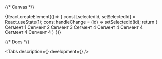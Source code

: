 

<Meta title='Components/SegmentedControl' component={SegmentedControl} id='SegmentedControl' />

{/* Canvas */}

<Story name='SegmentedControl'>
    {React.createElement(() => {
        const [selectedId, setSelectedId] = React.useState(1);
        const handleChange = (id) => setSelectedId(id);
        return (
            <SegmentedControl
                size={select('size', ['xs', 'xxs'], 'xs')}
                shape={select('shape', ['rounded', 'rectangular'], 'rectangular')}
                onChange={handleChange}
                selectedId={selectedId}
            >
                <Segment id={1} title={'Сегмент 1'}>
                    Сегмент 1
                </Segment>
                <Segment id={2} title={'Сегмент 2'}>
                    Сегмент 2
                </Segment>
                <Segment id={3} title={'Сегмент 3'}>
                    Сегмент 3
                </Segment>
                <Segment id={4} title={'Сегмент 4'}>
                    Сегмент 4
                </Segment>
                <Segment id={5} title={'Сегмент 4'}>
                    Сегмент 4
                </Segment>
                <Segment id={6} title={'Сегмент 4'}>
                    Сегмент 4
                </Segment>
                <Segment id={7} title={'Сегмент 4'}>
                    Сегмент 4
                </Segment>
                <Segment id={8} title={'Сегмент 4'}>
                    Сегмент 4
                </Segment>
            </SegmentedControl>
        );
    })}
</Story>

{/* Docs */}

<ComponentHeader
    name='SegmentedControl'
    version={packageJson.version}
    package='@alfalab/core-components/segmented-control'
    design='https://www.figma.com/file/cdNnkh2QdxuvYLrBm4cubM/branch/HdEcrs2QMpvWPPHgfUIq2q/Web-%3A%3A-Core-Default-Components?node-id=75987%3A83551&t=eZpYvbDpqVyYyLV9-0'
    children='Используется для переключения или фильтрации контента.'
/>

<Tabs description={<Description />} development={<Development />} />
